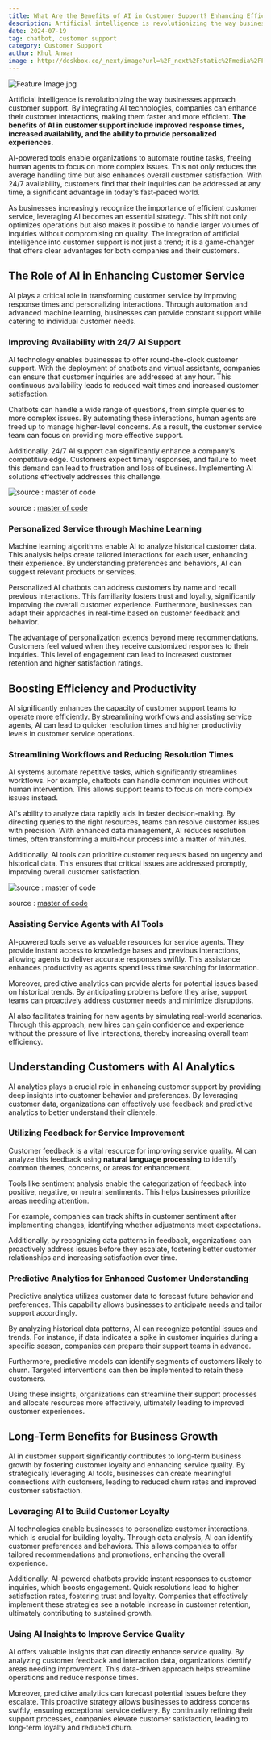 ```yaml
---
title: What Are the Benefits of AI in Customer Support? Enhancing Efficiency and Customer Satisfaction
description: Artificial intelligence is revolutionizing the way businesses approach customer support. By integrating AI technologies, companies can enhance their customer interactions, making them faster and more efficient
date: 2024-07-19
tag: chatbot, customer support
category: Customer Support
author: Khul Anwar
image : http://deskbox.co/_next/image?url=%2F_next%2Fstatic%2Fmedia%2FFeature_Image.e42232fa.jpg&w=3840&q=75
---
```


![Feature Image.jpg](./img/Feature_Image.jpg)

Artificial intelligence is revolutionizing the way businesses approach customer support. By integrating AI technologies, companies can enhance their customer interactions, making them faster and more efficient. **The benefits of AI in customer support include improved response times, increased availability, and the ability to provide personalized experiences.**

AI-powered tools enable organizations to automate routine tasks, freeing human agents to focus on more complex issues. This not only reduces the average handling time but also enhances overall customer satisfaction. With 24/7 availability, customers find that their inquiries can be addressed at any time, a significant advantage in today's fast-paced world.

As businesses increasingly recognize the importance of efficient customer service, leveraging AI becomes an essential strategy. This shift not only optimizes operations but also makes it possible to handle larger volumes of inquiries without compromising on quality. The integration of artificial intelligence into customer support is not just a trend; it is a game-changer that offers clear advantages for both companies and their customers.

## The Role of AI in Enhancing Customer Service

AI plays a critical role in transforming customer service by improving response times and personalizing interactions. Through automation and advanced machine learning, businesses can provide constant support while catering to individual customer needs.

### Improving Availability with 24/7 AI Support

AI technology enables businesses to offer round-the-clock customer support. With the deployment of chatbots and virtual assistants, companies can ensure that customer inquiries are addressed at any hour. This continuous availability leads to reduced wait times and increased customer satisfaction.

Chatbots can handle a wide range of questions, from simple queries to more complex issues. By automating these interactions, human agents are freed up to manage higher-level concerns. As a result, the customer service team can focus on providing more effective support.

Additionally, 24/7 AI support can significantly enhance a company's competitive edge. Customers expect timely responses, and failure to meet this demand can lead to frustration and loss of business. Implementing AI solutions effectively addresses this challenge.

![source : [master of code](https://masterofcode.com/blog/benefits-of-chatbots-for-your-business)](./img/chatbot-for-efficiency.png)

source : [master of code](https://masterofcode.com/blog/benefits-of-chatbots-for-your-business)

### Personalized Service through Machine Learning

Machine learning algorithms enable AI to analyze historical customer data. This analysis helps create tailored interactions for each user, enhancing their experience. By understanding preferences and behaviors, AI can suggest relevant products or services.

Personalized AI chatbots can address customers by name and recall previous interactions. This familiarity fosters trust and loyalty, significantly improving the overall customer experience. Furthermore, businesses can adapt their approaches in real-time based on customer feedback and behavior.

The advantage of personalization extends beyond mere recommendations. Customers feel valued when they receive customized responses to their inquiries. This level of engagement can lead to increased customer retention and higher satisfaction ratings.

## Boosting Efficiency and Productivity

AI significantly enhances the capacity of customer support teams to operate more efficiently. By streamlining workflows and assisting service agents, AI can lead to quicker resolution times and higher productivity levels in customer service operations.

### Streamlining Workflows and Reducing Resolution Times

AI systems automate repetitive tasks, which significantly streamlines workflows. For example, chatbots can handle common inquiries without human intervention. This allows support teams to focus on more complex issues instead.

AI's ability to analyze data rapidly aids in faster decision-making. By directing queries to the right resources, teams can resolve customer issues with precision. With enhanced data management, AI reduces resolution times, often transforming a multi-hour process into a matter of minutes.

Additionally, AI tools can prioritize customer requests based on urgency and historical data. This ensures that critical issues are addressed promptly, improving overall customer satisfaction.

![source : [master of code](https://masterofcode.com/blog/benefits-of-chatbots-for-your-business)](./img/chatbot-for-repetitive-question-and-answer.png)

source : [master of code](https://masterofcode.com/blog/benefits-of-chatbots-for-your-business)

### Assisting Service Agents with AI Tools

AI-powered tools serve as valuable resources for service agents. They provide instant access to knowledge bases and previous interactions, allowing agents to deliver accurate responses swiftly. This assistance enhances productivity as agents spend less time searching for information.

Moreover, predictive analytics can provide alerts for potential issues based on historical trends. By anticipating problems before they arise, support teams can proactively address customer needs and minimize disruptions.

AI also facilitates training for new agents by simulating real-world scenarios. Through this approach, new hires can gain confidence and experience without the pressure of live interactions, thereby increasing overall team efficiency.

## Understanding Customers with AI Analytics

AI analytics plays a crucial role in enhancing customer support by providing deep insights into customer behavior and preferences. By leveraging customer data, organizations can effectively use feedback and predictive analytics to better understand their clientele.

### Utilizing Feedback for Service Improvement

Customer feedback is a vital resource for improving service quality. AI can analyze this feedback using **natural language processing** to identify common themes, concerns, or areas for enhancement.

Tools like sentiment analysis enable the categorization of feedback into positive, negative, or neutral sentiments. This helps businesses prioritize areas needing attention.

For example, companies can track shifts in customer sentiment after implementing changes, identifying whether adjustments meet expectations.

Additionally, by recognizing data patterns in feedback, organizations can proactively address issues before they escalate, fostering better customer relationships and increasing satisfaction over time.

### Predictive Analytics for Enhanced Customer Understanding

Predictive analytics utilizes customer data to forecast future behavior and preferences. This capability allows businesses to anticipate needs and tailor support accordingly.

By analyzing historical data patterns, AI can recognize potential issues and trends. For instance, if data indicates a spike in customer inquiries during a specific season, companies can prepare their support teams in advance.

Furthermore, predictive models can identify segments of customers likely to churn. Targeted interventions can then be implemented to retain these customers.

Using these insights, organizations can streamline their support processes and allocate resources more effectively, ultimately leading to improved customer experiences.

## Long-Term Benefits for Business Growth

AI in customer support significantly contributes to long-term business growth by fostering customer loyalty and enhancing service quality. By strategically leveraging AI tools, businesses can create meaningful connections with customers, leading to reduced churn rates and improved customer satisfaction.

### Leveraging AI to Build Customer Loyalty

AI technologies enable businesses to personalize customer interactions, which is crucial for building loyalty. Through data analysis, AI can identify customer preferences and behaviors. This allows companies to offer tailored recommendations and promotions, enhancing the overall experience.

Additionally, AI-powered chatbots provide instant responses to customer inquiries, which boosts engagement. Quick resolutions lead to higher satisfaction rates, fostering trust and loyalty. Companies that effectively implement these strategies see a notable increase in customer retention, ultimately contributing to sustained growth.

### Using AI Insights to Improve Service Quality

AI offers valuable insights that can directly enhance service quality. By analyzing customer feedback and interaction data, organizations identify areas needing improvement. This data-driven approach helps streamline operations and reduce response times.

Moreover, predictive analytics can forecast potential issues before they escalate. This proactive strategy allows businesses to address concerns swiftly, ensuring exceptional service delivery. By continually refining their support processes, companies elevate customer satisfaction, leading to long-term loyalty and reduced churn.